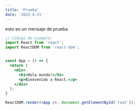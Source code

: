 ```yaml
---
title: 'Prueba'
date: '2023-4-21'
---
```



esto es un mensaje de prueba
```jsx
// Código de ejemplo:
import React from 'react';
import ReactDOM from 'react-dom';


const App = () => {
  return (
    <div>
      <h1>Hola mundo!</h1>
      <p>Bienvenido a React.</p>
    </div>
  );
}

ReactDOM.render(<App />, document.getElementById('root'));

```
